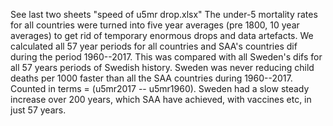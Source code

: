 See last two sheets "speed of u5mr drop.xlsx" The under-5 mortality rates for all countries were turned into five year averages (pre 1800, 10 year averages) to get rid of temporary enormous drops and data artefacts. We calculated all 57 year periods for all countries and SAA's countries dif during the period 1960--2017. This was compared with all Sweden's difs for all 57 years periods of Swedish history. Sweden was never reducing child deaths per 1000 faster than all the SAA countries during 1960--2017. Counted in terms = (u5mr2017 -- u5mr1960). Sweden had a slow steady increase over 200 years, which SAA have achieved, with vaccines etc, in just 57 years.